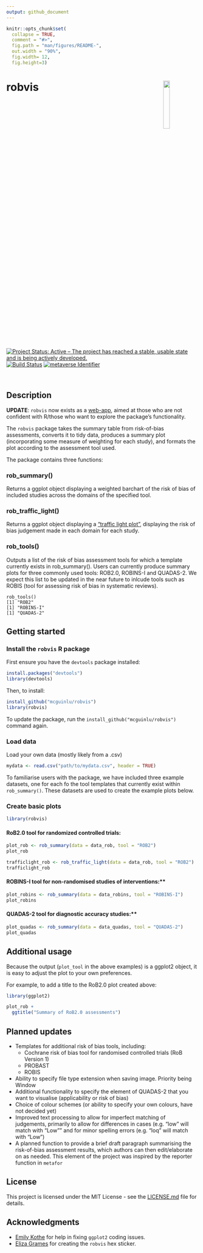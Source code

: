 ```yaml
---
output: github_document
---
```


<!-- README.md is generated from README.Rmd. Please edit that file -->

```r
knitr::opts_chunk$set(
  collapse = TRUE,
  comment = "#>",
  fig.path = "man/figures/README-", 
  out.width = "90%",
  fig.width= 12,
  fig.height=3)
```
# robvis <img src="man/figures/robvis_hex_box.png" align="right" width="18%" height="18%" />


[![Project Status: Active – The project has reached a stable, usable state and is being actively developed.](https://www.repostatus.org/badges/latest/active.svg)](https://www.repostatus.org/#active)
[![Build Status](https://img.shields.io/travis/mcguinlu/robvis.svg?label=build&logo=travis&branch=master)](https://travis-ci.org/mcguinlu/robvis) 
[![metaverse Identifier](https://img.shields.io/static/v1.svg?label=Part%20of%20the&message=metaverse&color=informational)](https://www.github.com/rmetaverse/metaverse)


<br>



## Description
**UPDATE**: `robvis` now exists as a [web-app](https://mcguinlu.shinyapps.io/robvis), aimed at those who are not confident with R/those who want to explore the package's functionality.


The `robvis` package takes the summary table from risk-of-bias assessments, converts it to tidy data, produces a summary plot (incorporating some measure of weighting for each study), and formats the plot according to the assessment tool used.

The package contains three functions:

### rob_summary()
Returns a ggplot object displaying a weighted barchart of the risk of bias of included studies across the domains of the specified tool. 

### rob_traffic_light()
Returns a ggplot object displaying a ["traffic light plot"](https://handbook-5-1.cochrane.org/chapter_8/figure_8_6_c_example_of_a_risk_of_bias_summary_figure.htm), displaying the risk of bias judgement made in each domain for each study.

### rob_tools()
Outputs a list of the risk of bias assessment tools for which a template currently exists in rob_summary(). Users can currently produce summary plots for three commonly used tools: ROB2.0, ROBINS-I and QUADAS-2. We expect this list to be updated in the near future to inlcude tools such as ROBIS (tool for assessing risk of bias in systematic reviews).

    rob_tools()
    [1] "ROB2"
    [1] "ROBINS-I"
    [1] "QUADAS-2"

## Getting started
### Install the `robvis` R package
First ensure you have the `devtools` package installed:

```r
install.packages("devtools")
library(devtools)
```

Then, to install:
```r
install_github("mcguinlu/robvis")
library(robvis)
```

To update the package, run the `install_github("mcguinlu/robvis")` command again.

### Load data
Load your own data (mostly likely from a .csv)

```r
mydata <- read.csv("path/to/mydata.csv", header = TRUE)
```

To familiarise users with the package, we have included three example datasets, one for each fo the tool templates that currently exist within `rob_summary()`. These datasets are used to create the example plots below.

### Create basic plots
```r
library(robvis)
``` 


#### RoB2.0 tool for randomized controlled trials:
```r
plot_rob <- rob_summary(data = data_rob, tool = "ROB2")
plot_rob
```

```r
trafficlight_rob <- rob_traffic_light(data = data_rob, tool = "ROB2")
trafficlight_rob
```    

#### ROBINS-I tool for non-randomised studies of interventions:**
```r
plot_robins <- rob_summary(data = data_robins, tool = "ROBINS-I")
plot_robins
``` 

#### QUADAS-2 tool for diagnostic accuracy studies:**
```r
plot_quadas <- rob_summary(data = data_quadas, tool = "QUADAS-2")
plot_quadas
``` 

## Additional usage
Because the output (`plot_tool` in the above examples) is a ggplot2 object, it is easy to adjust the plot to your own preferences.

For example, to add a title to the RoB2.0 plot created above:
```r
library(ggplot2)

plot_rob +
  ggtitle("Summary of RoB2.0 assessments")
```

## Planned updates

* Templates for additional risk of bias tools, including:
  * Cochrane risk of bias tool for randomised controlled trials (RoB Version 1)
  * PROBAST
  * ROBIS
* Ability to specify file type extension when saving image. Priority being Window 
* Additional functionality to specify the element of QUADAS-2 that you want to visualise (applicability or risk of bias)
* Choice of colour schemes (or ability to specify your own colours, have not decided yet)
* Improved text processing to allow for imperfect matching of judgements, primarily to allow for differences in cases (e.g. "low" will match with "Low"" and for minor spelling errors (e.g. "loq" will match with "Low")
* A planned function to provide a brief draft paragraph summarising the risk-of-bias assessment results, which authors can then edit/elaborate on as needed. This element of the project was inspired by the reporter function in `metafor`


## License

This project is licensed under the MIT License - see the [LICENSE.md](https://github.com/mcguinlu/robvis/blob/traffic_light_plot/LICENSE) file for details.

## Acknowledgments

* [Emily Kothe](https://github.com/ekothe) for help in fixing `ggplot2` coding issues.
* [Eliza Grames](https://github.com/elizagrames) for creating the `robvis` hex sticker.

